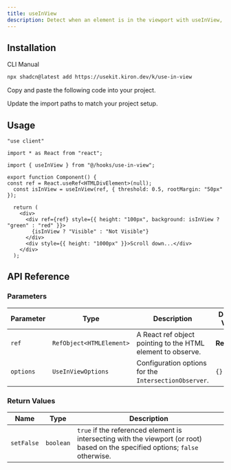 ```yaml
---
title: useInView
description: Detect when an element is in the viewport with useInView, providing options for threshold and root margin.
---
```


<ComponentPreview name="use-in-view-demo" />

## Installation

<CodeTabs>

<TabsList>
  <TabsTrigger value="cli">CLI</TabsTrigger>
  <TabsTrigger value="manual">Manual</TabsTrigger>
</TabsList>

<TabsContent value="cli">

```bash
npx shadcn@latest add https://usekit.kiron.dev/k/use-in-view
```

</TabsContent>

<TabsContent value="manual">

<Steps>

<Step>Copy and paste the following code into your project.</Step>

<ComponentSource name="use-in-view" />

<Step>Update the import paths to match your project setup.</Step>

</Steps>

</TabsContent>

</CodeTabs>

## Usage

```tsx {3, 6}
"use client"

import * as React from "react";

import { useInView } from "@/hooks/use-in-view";

export function Component() {
const ref = React.useRef<HTMLDivElement>(null);
  const isInView = useInView(ref, { threshold: 0.5, rootMargin: "50px" });

  return (
    <div>
      <div ref={ref} style={{ height: "100px", background: isInView ? "green" : "red" }}>
        {isInView ? "Visible" : "Not Visible"}
      </div>
      <div style={{ height: "1000px" }}>Scroll down...</div>
    </div>
  );
```

## API Reference

### Parameters

| Parameter  | Type                              | Description                                                                 | Default Value |
|------------|-----------------------------------|-----------------------------------------------------------------------------|---------------|
| `ref`      | `RefObject<HTMLElement>`          | A React ref object pointing to the HTML element to observe.                 | **Required**  |
| `options`  | `UseInViewOptions`                | Configuration options for the `IntersectionObserver`.                       | `{}`          |

### Return Values

| Name       | Type                                | Description                                   |
| ---------- | ----------------------------------- | --------------------------------------------- |
| `setFalse` | `boolean`                           | `true` if the referenced element is intersecting with the viewport (or root) based on the specified options; `false` otherwise. |

